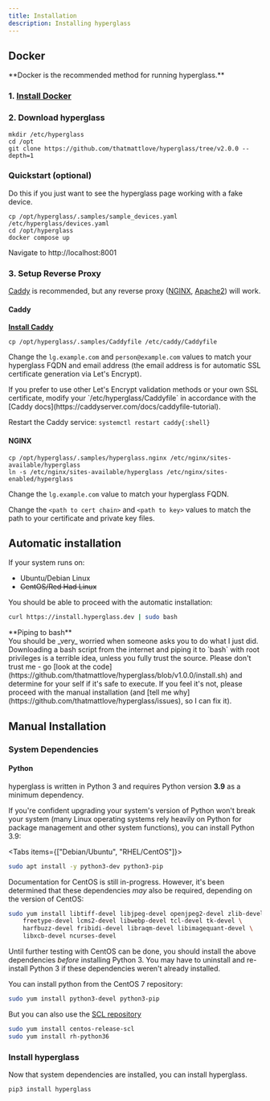 ```yaml
---
title: Installation
description: Installing hyperglass
---
```



## Docker
<Callout type="info">
**Docker is the recommended method for running hyperglass.**
</Callout>

### 1. [Install Docker](https://docs.docker.com/engine/install/)

### 2. Download hyperglass

```shell copy
mkdir /etc/hyperglass
cd /opt
git clone https://github.com/thatmattlove/hyperglass/tree/v2.0.0 --depth=1
```

### Quickstart (optional)

Do this if you just want to see the hyperglass page working with a fake device.

```shell copy
cp /opt/hyperglass/.samples/sample_devices.yaml /etc/hyperglass/devices.yaml
cd /opt/hyperglass
docker compose up
```

Navigate to http://localhost:8001

### 3. Setup Reverse Proxy

[Caddy](https://caddyserver.com) is recommended, but any reverse proxy ([NGINX](https://www.nginx.com), [Apache2](https://httpd.apache.org)) will work.

#### Caddy

[**Install Caddy**](https://caddyserver.com/docs/install)

```shell copy
cp /opt/hyperglass/.samples/Caddyfile /etc/caddy/Caddyfile
```

Change the `lg.example.com` and `person@example.com` values to match your hyperglass FQDN and email address (the email address is for automatic SSL certificate generation via Let's Encrypt).

<Callout type="info">
If you prefer to use other Let's Encrypt validation methods or your own SSL certificate, modify your `/etc/hyperglass/Caddyfile` in accordance with the [Caddy docs](https://caddyserver.com/docs/caddyfile-tutorial).
</Callout>

Restart the Caddy service: `systemctl restart caddy{:shell}`

#### NGINX

```shell copy
cp /opt/hyperglass/.samples/hyperglass.nginx /etc/nginx/sites-available/hyperglass
ln -s /etc/nginx/sites-available/hyperglass /etc/nginx/sites-enabled/hyperglass
```

Change the `lg.example.com` value to match your hyperglass FQDN.

Change the `<path to cert chain>` and `<path to key>` values to match the path to your certificate and private key files.

## Automatic installation

If your system runs on:

- Ubuntu/Debian Linux
- ~~CentOS/Red Had Linux~~

You should be able to proceed with the automatic installation:

```bash
curl https://install.hyperglass.dev | sudo bash
```

<Callout type="warning">
  **Piping to bash**
  <br /> You should be _very_ worried when someone asks you to do what I just did. Downloading a bash
  script from the internet and piping it to `bash` with root privileges is a terrible idea, unless you
  fully trust the source. Please don't trust me - go [look at the code](https://github.com/thatmattlove/hyperglass/blob/v1.0.0/install.sh)
  and determine for your self if it's safe to execute. If you feel it's not, please proceed with the
  manual installation (and [tell me why](https://github.com/thatmattlove/hyperglass/issues), so I can
  fix it).
</Callout>

## Manual Installation

### System Dependencies

#### Python

hyperglass is written in Python 3 and requires Python version **3.9** as a minimum dependency.

If you're confident upgrading your system's version of Python won't break your system (many Linux operating systems rely heavily on Python for package management and other system functions), you can install Python 3.9:

<Tabs items={["Debian/Ubuntu", "RHEL/CentOS"]}>

<Tab>

```bash
sudo apt install -y python3-dev python3-pip
```

</Tab>

<Tab>

Documentation for CentOS is still in-progress. However, it's been determined that these dependencies _may_ also be required, depending on the version of CentOS:

```bash
sudo yum install libtiff-devel libjpeg-devel openjpeg2-devel zlib-devel \
    freetype-devel lcms2-devel libwebp-devel tcl-devel tk-devel \
    harfbuzz-devel fribidi-devel libraqm-devel libimagequant-devel \
    libxcb-devel ncurses-devel
```

Until further testing with CentOS can be done, you should install the above dependencies _before_ installing Python 3. You may have to uninstall and re-install Python 3 if these dependencies weren't already installed.

You can install python from the CentOS 7 repository:

```bash
sudo yum install python3-devel python3-pip
```

But you can also use the [SCL repository](https://www.softwarecollections.org/en/scls/rhscl/rh-python36/)

```bash
sudo yum install centos-release-scl
sudo yum install rh-python36
```

</Tab>

</Tabs>

### Install hyperglass

Now that system dependencies are installed, you can install hyperglass.

```bash
pip3 install hyperglass
```
